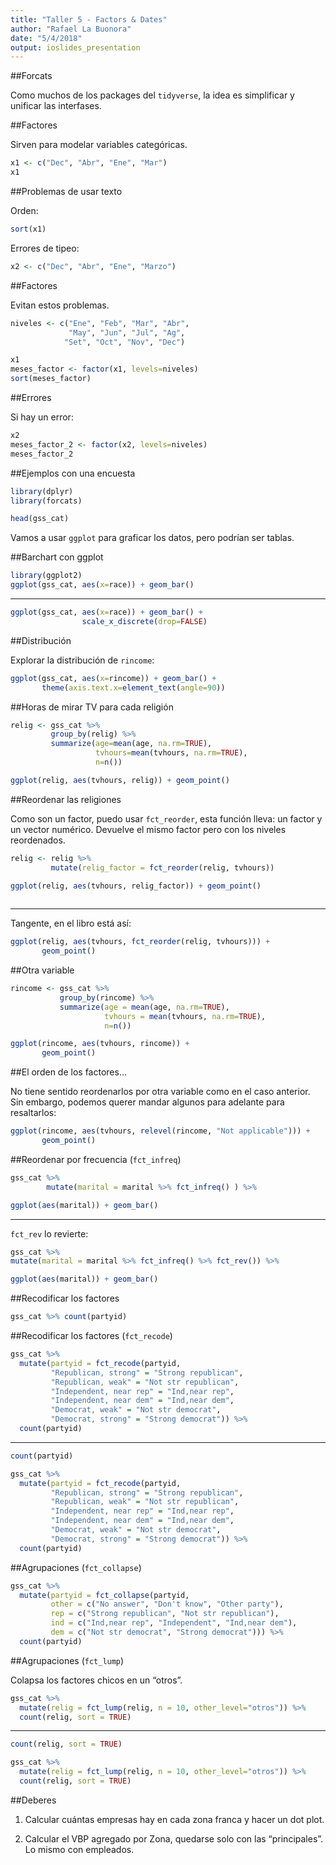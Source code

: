 ```yaml
---
title: "Taller 5 - Factors & Dates"
author: "Rafael La Buonora"
date: "5/4/2018"
output: ioslides_presentation
---
```


##Forcats

Como muchos de los packages del `tidyverse`, la idea es simplificar y unificar las interfases.

##Factores

Sirven para modelar variables categóricas.

```r
x1 <- c("Dec", "Abr", "Ene", "Mar")
x1

```

##Problemas de usar texto

Orden:
```r
sort(x1)
```

Errores de tipeo:
```r
x2 <- c("Dec", "Abr", "Ene", "Marzo")
```

##Factores

Evitan estos problemas.
```r
niveles <- c("Ene", "Feb", "Mar", "Abr", 
             "May", "Jun", "Jul", "Ag",
            "Set", "Oct", "Nov", "Dec")

```

```r
x1
meses_factor <- factor(x1, levels=niveles)
sort(meses_factor)
```
##Errores

Si hay un error:
```r
x2
meses_factor_2 <- factor(x2, levels=niveles)
meses_factor_2
```

##Ejemplos con una encuesta

```r
library(dplyr)
library(forcats)
```
```r
head(gss_cat)
```
Vamos a usar `ggplot` para graficar los datos, pero podrían ser tablas.


##Barchart con ggplot

```r
library(ggplot2)
ggplot(gss_cat, aes(x=race)) + geom_bar()
```

***

```r
ggplot(gss_cat, aes(x=race)) + geom_bar() + 
                scale_x_discrete(drop=FALSE)

```

##Distribución

Explorar la distribución de `rincome`:
```r

ggplot(gss_cat, aes(x=rincome)) + geom_bar() + 
       theme(axis.text.x=element_text(angle=90))
```


##Horas de mirar TV para cada religión


```r
relig <- gss_cat %>% 
         group_by(relig) %>%
         summarize(age=mean(age, na.rm=TRUE),
                   tvhours=mean(tvhours, na.rm=TRUE),
                   n=n())

ggplot(relig, aes(tvhours, relig)) + geom_point()
```

##Reordenar las religiones

Como son un factor, puedo usar `fct_reorder`, esta función lleva: un factor y un vector numérico. Devuelve el mismo factor pero con los niveles reordenados.

```r
relig <- relig %>% 
         mutate(relig_factor = fct_reorder(relig, tvhours))

ggplot(relig, aes(tvhours, relig_factor)) + geom_point()
 
```

***

Tangente, en el libro está así:

```r
ggplot(relig, aes(tvhours, fct_reorder(relig, tvhours))) + 
       geom_point()

```

##Otra variable

```r
rincome <- gss_cat %>%
           group_by(rincome) %>%
           summarize(age = mean(age, na.rm=TRUE),
                     tvhours = mean(tvhours, na.rm=TRUE),
                     n=n())

ggplot(rincome, aes(tvhours, rincome)) + 
       geom_point()  
```

##El orden de los factores...

No tiene sentido reordenarlos por otra variable como en el caso anterior. Sin embargo, podemos querer mandar algunos para adelante para resaltarlos:
```r
ggplot(rincome, aes(tvhours, relevel(rincome, "Not applicable"))) + 
       geom_point()
```

##Reordenar por frecuencia (`fct_infreq`)

```r
gss_cat %>%
        mutate(marital = marital %>% fct_infreq() ) %>%

ggplot(aes(marital)) + geom_bar()
```

***

`fct_rev` lo revierte:

```r
gss_cat %>%
mutate(marital = marital %>% fct_infreq() %>% fct_rev()) %>%

ggplot(aes(marital)) + geom_bar()
```


##Recodificar los factores

```r
gss_cat %>% count(partyid)
```

##Recodificar los factores (`fct_recode`)

```r
gss_cat %>% 
  mutate(partyid = fct_recode(partyid,
         "Republican, strong" = "Strong republican",
         "Republican, weak" = "Not str republican",
         "Independent, near rep" = "Ind,near rep",
         "Independent, near dem" = "Ind,near dem",
         "Democrat, weak" = "Not str democrat",
         "Democrat, strong" = "Strong democrat")) %>% 
  count(partyid) 
```

***

```r
count(partyid) 
```

```r
gss_cat %>% 
  mutate(partyid = fct_recode(partyid,
         "Republican, strong" = "Strong republican",
         "Republican, weak" = "Not str republican",
         "Independent, near rep" = "Ind,near rep",
         "Independent, near dem" = "Ind,near dem",
         "Democrat, weak" = "Not str democrat",
         "Democrat, strong" = "Strong democrat")) %>% 
  count(partyid) 
```


##Agrupaciones (`fct_collapse`)


```r
gss_cat %>%
  mutate(partyid = fct_collapse(partyid,
         other = c("No answer", "Don't know", "Other party"),
         rep = c("Strong republican", "Not str republican"),
         ind = c("Ind,near rep", "Independent", "Ind,near dem"),
         dem = c("Not str democrat", "Strong democrat"))) %>%
  count(partyid)
```

##Agrupaciones (`fct_lump`)

Colapsa los factores chicos en un "otros".

```r
gss_cat %>%
  mutate(relig = fct_lump(relig, n = 10, other_level="otros")) %>%
  count(relig, sort = TRUE)
```
***

```r
count(relig, sort = TRUE)
```

```r
gss_cat %>%
  mutate(relig = fct_lump(relig, n = 10, other_level="otros")) %>%
  count(relig, sort = TRUE)
```

##Deberes

1) Calcular cuántas empresas hay en cada zona franca y hacer un dot plot.

2) Calcular el VBP agregado por Zona, quedarse solo con las "principales". Lo mismo con empleados.

